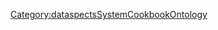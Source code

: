 {{{info|add title=New Story|edit title=Edit Story|page name=C<unique number;random;10>}}}

{{FormHeader|Story}}
{{StandardFormSections}}
{{FormFooter}}

<noinclude>[[Category:dataspectsSystemCookbookOntology]]</noinclude>